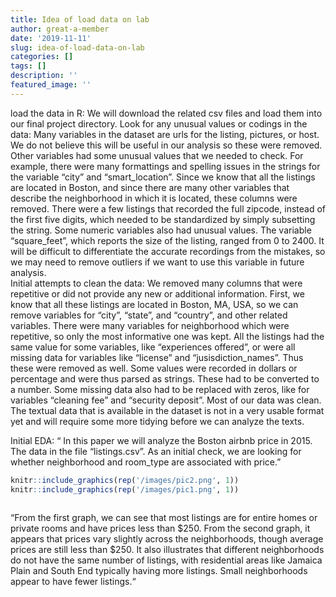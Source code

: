 ```yaml
---
title: Idea of load data on lab
author: great-a-member
date: '2019-11-11'
slug: idea-of-load-data-on-lab
categories: []
tags: []
description: ''
featured_image: ''
---
```

load the data in R:
We will download the related csv files and load them into our final project directory. 
Look for any unusual values or codings in the data:
Many variables in the dataset are urls for the listing, pictures, or host. We do not believe this will be useful in our analysis so these were removed. Other variables had some unusual values that we needed to check. For example, there were many formattings and spelling issues in the strings for the variable “city” and “smart_location”. Since we know that all the listings are located in Boston, and since there are many other variables that describe the neighborhood in which it is located, these columns were removed. There were a few listings that recorded the full zipcode, instead of the first five digits, which needed to be standardized by simply subsetting the string. Some numeric variables also had unusual values. The variable “square_feet”, which reports the size of the listing, ranged from 0 to 2400. It will be difficult to differentiate the accurate recordings from the mistakes, so we may need to remove outliers if we want to use this variable in future analysis.   
Initial attempts to clean the data:
We removed many columns that were repetitive or did not provide any new or additional information. First, we know that all these listings are located in Boston, MA, USA, so we can remove variables for “city”, “state”, and “country”, and other related variables. There were many variables for neighborhood which were repetitive, so only the most informative one was kept. All the listings had the same value for some variables, like “experiences offered”, or were all missing data for variables like “license” and “jusisdiction_names”. Thus these were removed as well. 
Some values were recorded in dollars or percentage and were thus parsed as strings. These had to be converted to a number. Some missing data also had to be replaced with zeros, like for variables “cleaning fee” and “security deposit”. 
Most of our data was clean. The textual data that is available in the dataset is not in a very usable format yet and will require some more tidying before we can analyze the texts. 
 
Initial EDA:
“ In this paper we will analyze the Boston airbnb price in 2015. The data in the file “listings.csv”. As an initial check, we are looking for whether neighborhood and room_type are associated with price.”
```r
knitr::include_graphics(rep('/images/pic2.png', 1))
knitr::include_graphics(rep('/images/pic1.png', 1))



```

“From the first graph, we can see that most listings are for entire homes or private rooms and have prices less than $250. From the second graph, it appears that prices vary slightly across the neighborhoods, though average prices are still less than $250. It also illustrates that different neighborhoods do not have the same number of listings, with residential areas like Jamaica Plain and South End typically having more listings. Small neighborhoods appear to have fewer listings.“